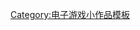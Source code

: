 {{asbox
| image     =Sports icon.png
| pix       =40px
| subject   = [[體育遊戲]]
| qualifier = 
| category  = 體育遊戲小作品
| tempsort  =  
| name      = Template:Sports-videogame-stub
}}<noinclude>
[[Category:电子游戏小作品模板]]
</noinclude>